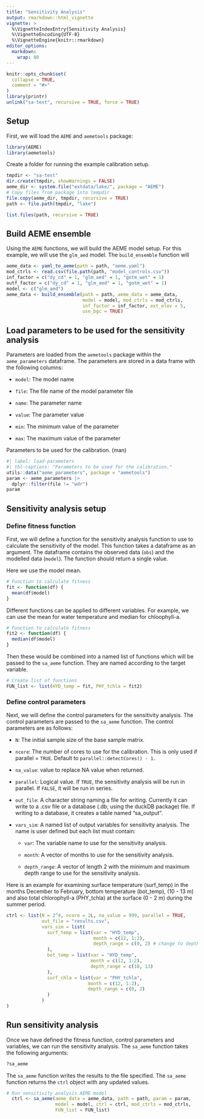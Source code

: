 ```yaml
---
title: "Sensitivity Analysis"
output: rmarkdown::html_vignette
vignette: >
  %\VignetteIndexEntry{Sensitivity Analysis}
  %\VignetteEncoding{UTF-8}
  %\VignetteEngine{knitr::rmarkdown}
editor_options: 
  markdown: 
    wrap: 80
---
```


```r
knitr::opts_chunk$set(
  collapse = TRUE,
  comment = "#>"
)
library(printr)
unlink("sa-test", recursive = TRUE, force = TRUE)
```

## Setup

First, we will load the `AEME` and `aemetools` package:

```r
library(AEME)
library(aemetools)
```

Create a folder for running the example calibration setup.

```r

tmpdir <- "sa-test"
dir.create(tmpdir, showWarnings = FALSE)
aeme_dir <- system.file("extdata/lake/", package = "AEME")
# Copy files from package into tempdir
file.copy(aeme_dir, tmpdir, recursive = TRUE)
path <- file.path(tmpdir, "lake")

list.files(path, recursive = TRUE)
```

## Build AEME ensemble

Using the `AEME` functions, we will build the AEME model setup. For this
example, we will use the `glm_aed` model. The `build_ensemble` function will

```r

aeme_data <- yaml_to_aeme(path = path, "aeme.yaml")
mod_ctrls <- read.csv(file.path(path, "model_controls.csv"))
inf_factor = c("dy_cd" = 1, "glm_aed" = 1, "gotm_wet" = 1)
outf_factor = c("dy_cd" = 1, "glm_aed" = 1, "gotm_wet" = 1)
model <- c("glm_aed")
aeme_data <- build_ensemble(path = path, aeme_data = aeme_data,
                            model = model, mod_ctrls = mod_ctrls,
                            inf_factor = inf_factor, ext_elev = 5,
                            use_bgc = TRUE)

```

## Load parameters to be used for the sensitivity analysis

Parameters are loaded from the `aemetools` package within the `aeme_parameters`
dataframe. The parameters are stored in a data frame with the following columns:

-   `model`: The model name

-   `file`: The file name of the model parameter file

-   `name`: The parameter name

-   `value`: The parameter value

-   `min`: The minimum value of the parameter

-   `max`: The maximum value of the parameter

Parameters to be used for the calibration. (man)

```r
#| label: load-parameters
#| tbl-captions: "Parameters to be used for the calibration."
utils::data("aeme_parameters", package = "aemetools")
param <- aeme_parameters |>
  dplyr::filter(file != "wdr")
param
```

## Sensitivity analysis setup

### Define fitness function

First, we will define a function for the sensitivity analysis function to use to
calculate the sensitivity of the model. This function takes a dataframe as an
argument. The dataframe contains the observed data (`obs`) and the modelled data
(`model`). The function should return a single value.

Here we use the model mean.

```r
# Function to calculate fitness
fit <- function(df) {
  mean(df$model)
}
```

Different functions can be applied to different variables. For example, we can
use the mean for water temperature and median for chloophyll-a.

```r
# Function to calculate fitness
fit2 <- function(df) {
  median(df$model)
}
```

Then these would be combined into a named list of functions which will be passed
to the `sa_aeme` function. They are named according to the target variable.

```r

# Create list of functions
FUN_list <- list(HYD_temp = fit, PHY_tchla = fit2)

```

### Define control parameters

Next, we will define the control parameters for the sensitivity analysis. The
control parameters are passed to the `sa_aeme` function. The control parameters
are as follows:

-   `N`: The initial sample size of the base sample matrix.

-   `ncore`: The number of cores to use for the calibration. This is only used
    if parallel = `TRUE`. Default to `parallel::detectCores() - 1.`

-   `na_value`: value to replace NA value when returned.

-   `parallel`: Logical value. If `TRUE`, the sensitivity analysis will be run
    in parallel. If `FALSE`, it will be run in series.

-   `out_file`: A character string naming a file for writing. Currently it can
    write to a .csv file or a database (.db; using the duckDB package) file. If
    writing to a database, it creates a table named "sa_output".

-   `vars_sim`: A named list of output variables for sensitivity analysis. The
    name is user defined but each list must contain:

    -   `var`: The variable name to use for the sensitivity analysis.

    -   `month`: A vector of months to use for the sensitivity analysis.

    -   `depth_range`: A vector of length 2 with the minimum and maximum depth
        range to use for the sensitivity analysis.

Here is an example for examining surface temperature (surf_temp) in the months
December to February, bottom temperature (bot_temp), (10 - 13 m) and also total
chlorophyll-a (PHY_tchla) at the surface (0 - 2 m) during the summer period.

```r
ctrl <- list(N = 2^4, ncore = 2L, na_value = 999, parallel = TRUE,
             out_file = "results.csv",
             vars_sim = list(
               surf_temp = list(var = "HYD_temp",
                                month = c(12, 1:2),
                                depth_range = c(0, 2) # change to depth_range
               ),
               bot_temp = list(var = "HYD_temp",
                               month = c(12, 1:2),
                               depth_range = c(10, 13)
               ),
               surf_chla = list(var = "PHY_tchla",
                              month = c(12, 1:2),
                              depth_range = c(0, 2)
               )
             )
)
```

## Run sensitivity analysis

Once we have defined the fitness function, control parameters and variables, we
can run the sensitivity analysis. The `sa_aeme` function takes the following
arguments:

```r
?sa_aeme
```


The `sa_aeme` function writes the results to the file specified.  The 
`sa_aeme` function returns the `ctrl` object with any updated values.

```r
# Run sensitivity analysis AEME model
  ctrl <- sa_aeme(aeme_data = aeme_data, path = path, param = param,
                  model = model, ctrl = ctrl, mod_ctrls = mod_ctrls,
                  FUN_list = FUN_list)

```
